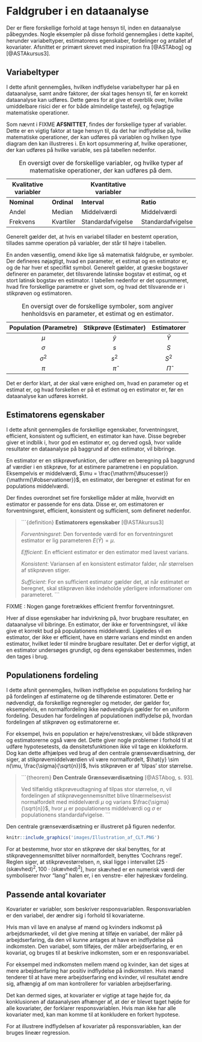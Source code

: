# Faldgruber i en dataanalyse

Der er flere forskellige forhold at tage hensyn til, inden en dataanalyse påbegyndes. Nogle eksempler på disse forhold gennemgåes i dette kapitel, herunder variabeltyper, estimatorens egenskaber, fordelinger og antallet af kovariater. Afsnittet er primært skrevet med inspiration fra [@ASTAbog] og [@ASTAkursus3].

## Variabeltyper

I dette afsnit gennemgåes, hvilken indflydelse variabeltyper har på en dataanalyse, samt andre faktorer, der skal tages hensyn til, før en korrekt dataanalyse kan udføres. Dette gøres for at give et overblik over, hvilke umiddelbare risici der er for både almindelige tastefejl, og fejlagtige matematiske operationer.

Som nævnt i FIXME __AFSNITTET__, findes der forskellige typer af variabler. Dette er en vigtig faktor at tage hensyn til, da det har indflydelse på, hvilke matematiske operationer, der kan udføres på variablen og hvilken type diagram den kan illustreres i. En kort opsummering af, hvilke operationer, der kan udføres på hvilke variable, ses på tabellen nedenfor.

Table: En oversigt over de forskellige variabler, og hvilke typer af matematiske operationer, der kan udføres på dem.

| Kvalitative variabler  | | Kvantitative variabler               |
|-------------|-----------|-------------------|-------------------|
| __Nominal__ |__Ordinal__| __Interval__      | __Ratio__         |
|    Andel    |   Median  | Middelværdi       | Middelværdi       |
|   Frekvens  | Kvartiler | Standardafvigelse | Standardafvigelse |

Generelt gælder det, at hvis en variabel tillader en bestemt operation, tillades samme operation på variabler, der står til højre i tabellen.

En anden væsentlig, omend ikke lige så matematisk faldgrube, er symboler. Der defineres nøjagtigt, hvad en parameter, et estimat og en estimator er, og de har hver et specifikt symbol. Generelt gælder, at græske bogstaver definerer en parameter, det tilsvarende latinske bogstav et estimat, og et stort latinsk bogstav en estimator. I tabellen nedenfor er det opsummeret, hvad fire forskellige parametre er givet som, og hvad det tilsvarende er i stikprøven og estimatoren.

Table: En oversigt over de forskellige symboler, som angiver henholdsvis en parameter, et estimat og en estimator.

| Population (Parametre) | Stikprøve (Estimater) | Estimatorer |
|:-----------:|:---------:|:---------:|
|        $\mu$   |   $\hat{y}$   |   $\hat{Y}$  |
|   $\sigma$     |     $s$     |     $S$     |
|  $\sigma^2$    |    $s^2$    |    $S^2$    |
|      $\pi$     |   $\hat{\pi}$  |   $\hat{\Pi}$  |

Det er derfor klart, at der skal være enighed om, hvad en parameter og et estimat er, og hvad forskellen er på et estimat og en estimator er, før en dataanalyse kan udføres korrekt.


## Estimatorens egenskaber

I dette afsnit gennemgåes de forskellige egenskaber, forventningsret, efficient, konsistent og sufficient, en estimator kan have. Disse begreber giver et indblik i, hvor god en estimator er, og derved også, hvor valide resultater en dataanalyse på baggrund af den estimator, vil bibringe.

En estimator er en stikprøvefunktion, der udfører en beregning på baggrund af værdier i en stikprøve, for at estimere parametrene i en population. Eksempelvis er middelværdi, $\mu = \frac{\mathrm{\#sucesser}}{\mathrm{\#observationer}}$, en estimator, der beregner et estimat for en populations middelværdi.

Der findes overordnet set fire forskellige måder at måle, hvorvidt en estimator er passende for ens data. Disse er, om estimatoren er forventningsret, efficient, konsistent og sufficient, som defineret nedenfor. 

>```{definition}
>__Estimatorers egenskaber__ [@ASTAkursus3]
>
> _Forventningsret_: Den forventede værdi for en forventningsret estimator er lig parameteren $E(\hat{Y}) = \mu$.
>
> _Efficient_: En efficient estimator er den estimator med lavest varians.
>
> _Konsistent_: Variansen af en konsistent estimator falder, når størrelsen af stikprøven stiger.
>
> _Sufficient_: For en sufficient estimator gælder det, at når estimatet er beregnet, skal stikprøven ikke indeholde yderligere informationer om parameteret.
> ```

FIXME : Nogen gange foretrækkes efficient fremfor forventningsret.

Hver af disse egenskaber har indvirkning på, hvor brugbare resultater, en dataanalyse vil bibringe. En estimator, der ikke er forventningsret, vil ikke give et korrekt bud på populationens middelværdi. Ligeledes vil en estimator, der ikke er efficient, have en større varians end mindst en anden estimator, hvilket leder til mindre brugbare resultater. Det er derfor vigtigt, at en estimator undersøges grundigt, og dens egenskaber bestemmes, inden den tages i brug.

## Populationens fordeling

I dette afsnit gennemgåes, hvilken indflydelse en populations fordeling har på fordelingen af estimaterne og de tilhørende estimatorer. Dette er nødvendigt, da forskellige regneregler og metoder, der gælder for, eksempelvis, en normalfordeling ikke nødvendigvis gælder for en uniform fordeling. Desuden har fordelingen af populationen indflydelse på, hvordan fordelingen af stikprøven og estimatorerne er.

For eksempel, hvis en population er højre/venstreskæv, vil både stikprøven og estimatorerne også være det. Dette giver nogle problemer i forhold til at udføre hypotesetests, da densitetsfunktionen ikke vil tage en klokkeform. Dog kan dette afhjælpes ved brug af den centrale grænseværdisætning, der siger, at stikprøvemiddelværdien vil være normalfordelt, $\hat{y} \sim n(\mu, \frac{\sigma}{\sqrt{n}})$, hvis stikprøven er af 'tilpas' stor størrelse.

>```{theorem}
>__Den Centrale Grænseværdisætning__ [@ASTAbog, s. 93].
>
> Ved tilfældig stikprøveudtagning af tilpas stor størrelse, $n$, vil fordelingen af stikprøvegennemsnittet blive tilnærmelsesvist normalfordelt med middelværdi $\mu$ og varians $\frac{\sigma}{\sqrt{n}}$, hvor $\mu$ er populationens middelværdi og $\sigma$ er populationens standardafvigelse.
>```

Den centrale grænseværdisætning er illustreret på figuren nedenfor.

```r
knitr::include_graphics('images/Illustration_af_CLT.PNG')
```

For at bestemme, hvor stor en stikprøve der skal benyttes, for at stikprøvegennemsnittet bliver normalfordelt, benyttes 'Cochrans regel'. Reglen siger, at stikprøvestørrelsen, $n$, skal ligge i intervallet $[25 \cdot (\mathrm{skævhed})^2, 100 \cdot (\mathrm{skævhed})^2]$, hvor skævhed er en numerisk værdi der symboliserer hvor "lang" halen er, i en venstre- eller højreskæv fordeling. 


## Passende antal kovariater 

Kovariater er variabler, som beskriver responsvariablen. Responsvariablen er den variabel, der ændrer sig i forhold til kovariaterne.

Hvis man vil lave en analyse af mænd og kvinders indkomst på arbejdsmarkedet, vil det give mening at tilføje en variabel, der måler på arbejdserfaring, da den vil kunne antages at have en indflydelse på indkomsten. Den variabel, som tilføjes, der måler arbejdserfaring, er en kovariat, og bruges til at beskrive indkomsten, som er en responsvariabel.

For eksempel med indkomsten mellem mænd og kvinder, kan det siges at mere arbejdserfaring har positiv indflydelse på indkomsten. Hvis mænd tenderer til at have mere arbejdserfaring end kvinder, vil resultatet ændre sig, afhængig af om man kontrollerer for variablen arbejdserfaring.

Det kan dermed siges, at kovariater er vigtige at tage højde for, da konklusionen af dataanalysen afhænger af, at der er blevet taget højde for alle kovariater, der forklarer responsvariablen. Hvis man ikke har alle kovariater med, kan man komme til at konkludere en forkert hypotese.

For at illustrere indflydelsen af kovariater på responsvariablen, kan der bruges lineær regression.

<!-- #Denne type sammenligning er kaldet "analysis of covariance", som blev opfundet af R. A. Fischer. (Denne sætning er ikke rigtig. ANCOVA betyder analyse af KOVARIANS, som er et mål for, hvorvidt middelværdien er ens blandt flere kovariater) -->

<!-- Fordi indflydelse kan ændre sig efter der kontrolleres for kovariater, kan resultaterne for "analysis of covariance" og "analysis of variance" være forskellige. (ANOVA og ANCOVA har ikke lige noget med passende antal kovariater at gøre) -->

<!-- - Hvorfor og hvordan bruges det -->
<!-- - Hvordan afgøre man om der er tilpas antal kovariater -->
<!-- - Kovariater skas beskrive responsvariablen -->

<!-- Kovariater skal beskrive responsvariablen -->

